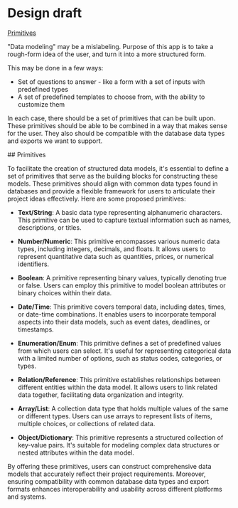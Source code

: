 # Design draft

<a href="#primitives">Primitives</a>

"Data modeling" may be a mislabeling. Purpose of this app is to take a rough-form idea of the user,
and turn it into a more structured form.

This may be done in a few ways:
- Set of questions to answer - like a form with a set of inputs with predefined types
- A set of predefined templates to choose from, with the ability to customize them

In each case, there should be a set of primitives that can be built upon. These primitives should be
able to be combined in a way that makes sense for the user. They also should be compatible with the
database data types and exports we want to support.

<section id="primitives">
## Primitives

To facilitate the creation of structured data models, it's essential to define a set of primitives
that serve as the building blocks for constructing these models. These primitives should align
with common data types found in databases and provide a flexible framework for users to articulate
their project ideas effectively. Here are some proposed primitives:

- **Text/String**: A basic data type representing alphanumeric characters.
This primitive can be used to capture textual information such as names, descriptions, or titles.

- **Number/Numeric**: This primitive encompasses various numeric data types,
including integers, decimals, and floats.
It allows users to represent quantitative data such as quantities, prices, or numerical identifiers.

- **Boolean**: A primitive representing binary values,
typically denoting true or false. Users can employ this primitive
to model boolean attributes or binary choices within their data.

- **Date/Time**: This primitive covers temporal data, including dates,
times, or date-time combinations. It enables users to incorporate temporal
aspects into their data models, such as event dates, deadlines, or timestamps.

- **Enumeration/Enum**: This primitive defines a set of predefined values
from which users can select. It's useful for representing categorical data with
a limited number of options, such as status codes, categories, or types.

- **Relation/Reference**: This primitive establishes relationships between
different entities within the data model. It allows users to link related data together,
facilitating data organization and integrity.

- **Array/List**: A collection data type that holds multiple values of the same or different types.
Users can use arrays to represent lists of items, multiple choices, or collections of related data.

- **Object/Dictionary**: This primitive represents a structured collection of key-value pairs.
It's suitable for modeling complex data structures or nested attributes within the data model.

By offering these primitives, users can construct comprehensive data models that
accurately reflect their project requirements. Moreover, ensuring compatibility
with common database data types and export formats enhances
interoperability and usability across different platforms and systems.
</section>
